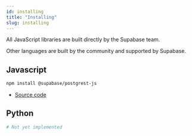 ```yaml
---
id: installing
title: "Installing"
slug: installing
---
```



All JavaScript libraries are built directly by the Supabase team. 

Other languages are built by the community and supported by Supabase.

## Javascript

```bash
npm install @supabase/postgrest-js
```

- [Source code](https://github.com/supabase/postgrest-js)

## Python

```bash
# Not yet implemented